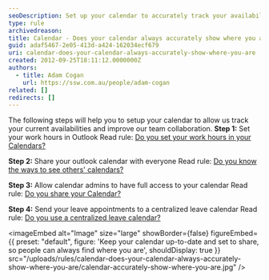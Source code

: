 ```yaml
---
seoDescription: Set up your calendar to accurately track your availability and boost team collaboration by setting work hours, sharing calendars, allowing admin access, and sending leave appointments.
type: rule
archivedreason:
title: Calendar - Does your calendar always accurately show where you are?
guid: adaf5467-2e05-413d-a424-162034ecf679
uri: calendar-does-your-calendar-always-accurately-show-where-you-are
created: 2012-09-25T18:11:12.0000000Z
authors:
  - title: Adam Cogan
    url: https://ssw.com.au/people/adam-cogan
related: []
redirects: []
---
```


The following steps will help you to setup your calendar to allow us track your current availabilities and improve our team collaboration.
**Step 1:** Set your work hours in Outlook
Read rule: [Do you set your work hours in your Calendars?](/calendar-do-you-set-your-work-hours-in-your-calendars)

**Step 2:** Share your outlook calendar with everyone
Read rule: [Do you know the ways to see others' calendars?](/calendar-do-you-know-the-ways-to-share-and-see-others-calendars)

**Step 3:** Allow calendar admins to have full access to your calendar
Read rule: [Do you share your Calendar?](/calendar-do-you-allow-full-access-to-calendar-admins)

**Step 4:** Send your leave appointments to a centralized leave calendar
Read rule: [Do you use a centralized leave calendar?](/calendar-do-you-use-a-centralised-leave-calendar)


<imageEmbed
  alt="Image"
  size="large"
  showBorder={false}
  figureEmbed={{
    preset: "default",
    figure: 'Keep your calendar up-to-date and set to share, so people can always find where you are',
    shouldDisplay: true
  }}
  src="/uploads/rules/calendar-does-your-calendar-always-accurately-show-where-you-are/calendar-accurately-show-where-you-are.jpg"
/>